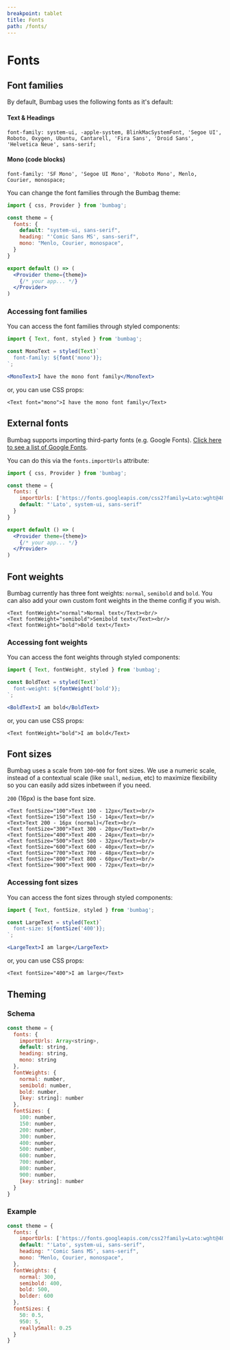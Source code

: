 ```yaml
---
breakpoint: tablet
title: Fonts
path: /fonts/
---
```


# Fonts

## Font families

By default, Bumbag uses the following fonts as it's default:

#### Text & Headings

```
font-family: system-ui, -apple-system, BlinkMacSystemFont, 'Segoe UI', Roboto, Oxygen, Ubuntu, Cantarell, 'Fira Sans', 'Droid Sans', 'Helvetica Neue', sans-serif;
```

#### Mono (code blocks)

```
font-family: 'SF Mono', 'Segoe UI Mono', 'Roboto Mono', Menlo, Courier, monospace;
```

You can change the font families through the Bumbag theme:

```jsx
import { css, Provider } from 'bumbag';

const theme = {
  fonts: {
    default: "system-ui, sans-serif",
    heading: "'Comic Sans MS', sans-serif",
    mono: "Menlo, Courier, monospace",
  }
}

export default () => (
  <Provider theme={theme}>
    {/* your app... */}
  </Provider>
)
```

### Accessing font families

You can access the font families through styled components:

```jsx
import { Text, font, styled } from 'bumbag';

const MonoText = styled(Text)`
  font-family: ${font('mono')};
`;

<MonoText>I have the mono font family</MonoText>
```

or, you can use CSS props:

```jsx-live
<Text font="mono">I have the mono font family</Text>
```

## External fonts

Bumbag supports importing third-party fonts (e.g. Google Fonts). [Click here to see a list of Google Fonts](https://fonts.google.com/).

You can do this via the `fonts.importUrls` attribute:

```jsx
import { css, Provider } from 'bumbag';

const theme = {
  fonts: {
    importUrls: ['https://fonts.googleapis.com/css2?family=Lato:wght@400;700;900&display=swap'],
    default: "'Lato', system-ui, sans-serif"
  }
}

export default () => (
  <Provider theme={theme}>
    {/* your app... */}
  </Provider>
)
```

## Font weights

Bumbag currently has three font weights: `normal`, `semibold` and `bold`. You can also add your own custom font weights in the theme config if you wish.

```jsx-live
<Text fontWeight="normal">Normal text</Text><br/>
<Text fontWeight="semibold">Semibold text</Text><br/>
<Text fontWeight="bold">Bold text</Text>
```

### Accessing font weights

You can access the font weights through styled components:

```jsx
import { Text, fontWeight, styled } from 'bumbag';

const BoldText = styled(Text)`
  font-weight: ${fontWeight('bold')};
`;

<BoldText>I am bold</BoldText>
```

or, you can use CSS props:

```jsx-live
<Text fontWeight="bold">I am bold</Text>
```

## Font sizes

Bumbag uses a scale from `100`-`900` for font sizes. We use a numeric scale, instead of a contextual scale (like `small`, `medium`, etc) to maximize flexibility so you can easily add sizes inbetween if you need.

`200` (16px) is the base font size.

```jsx-live
<Text fontSize="100">Text 100 - 12px</Text><br/>
<Text fontSize="150">Text 150 - 14px</Text><br/>
<Text>Text 200 - 16px (normal)</Text><br/>
<Text fontSize="300">Text 300 - 20px</Text><br/>
<Text fontSize="400">Text 400 - 24px</Text><br/>
<Text fontSize="500">Text 500 - 32px</Text><br/>
<Text fontSize="600">Text 600 - 40px</Text><br/>
<Text fontSize="700">Text 700 - 48px</Text><br/>
<Text fontSize="800">Text 800 - 60px</Text><br/>
<Text fontSize="900">Text 900 - 72px</Text><br/>
```

### Accessing font sizes

You can access the font sizes through styled components:

```jsx
import { Text, fontSize, styled } from 'bumbag';

const LargeText = styled(Text)`
  font-size: ${fontSize('400')};
`;

<LargeText>I am large</LargeText>
```

or, you can use CSS props:

```jsx-live
<Text fontSize="400">I am large</Text>
```

## Theming

### Schema

```jsx
const theme = {
  fonts: {
    importUrls: Array<string>,
    default: string,
    heading: string,
    mono: string
  },
  fontWeights: {
    normal: number,
    semibold: number,
    bold: number,
    [key: string]: number
  },
  fontSizes: {
    100: number,
    150: number,
    200: number,
    300: number,
    400: number,
    500: number,
    600: number,
    700: number,
    800: number,
    900: number,
    [key: string]: number
  }
}
```

### Example

```jsx
const theme = {
  fonts: {
    importUrls: ['https://fonts.googleapis.com/css2?family=Lato:wght@400;700;900&display=swap'],
    default: "'Lato', system-ui, sans-serif",
    heading: "'Comic Sans MS', sans-serif",
    mono: "Menlo, Courier, monospace",
  },
  fontWeights: {
    normal: 300,
    semibold: 400,
    bold: 500,
    bolder: 600
  },
  fontSizes: {
    50: 0.5,
    950: 5,
    reallySmall: 0.25
  }
}
```
